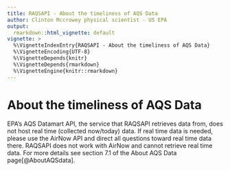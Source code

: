 ---
title: RAQSAPI - About the timeliness of AQS Data
author: Clinton Mccrowey physical scientist - US EPA
output:
  rmarkdown::html_vignette: default
vignette: >
  %\VignetteIndexEntry{RAQSAPI - About the timeliness of AQS Data}
  %\VignetteEncoding{UTF-8}
  %\VignetteDepends{knitr}
  %\VignetteDepends{rmarkdown}
  %\VignetteEngine{knitr::rmarkdown}
---

# About the timeliness of AQS Data

EPA's AQS Datamart API, the service that RAQSAPI retrieves data from, does not
host real time (collected now/today) data. If real time data is needed, please
use the AirNow API and direct all questions toward real time data there. RAQSAPI
does not work with AirNow and cannot retrieve real time data. For more details
see section 7.1 of the About AQS Data page[@AboutAQSdata].
